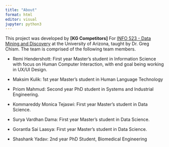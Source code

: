 ```yaml
---
title: "About"
format: html
editor: visual
jupyter: python3
---
```


This project was developed by **\[KG Competitors\]** For [INFO 523 - Data Mining and Discovery](https://datamineaz.org/) at the University of Arizona, taught by Dr. Greg Chism. The team is comprised of the following team members.

-   Remi Hendershott: First year Master's student in Information Science with focus on Human Computer Interaction, with end goal being working in UX/UI Design. 

-   Maksim Kulik: 1st year Master's student in Human Language Technology

-   Priom Mahmud: Second year PhD student in Systems and Industrial Engineering.

-   Kommareddy Monica Tejaswi: First year Master's student in Data Science.

-   Surya Vardhan Dama:  First year Master's student in Data Science.

-   Gorantla Sai Laasya:  First year Master's student in Data Science.

-   Shashank Yadav: 2nd year PhD Student, Biomedical Engineering
